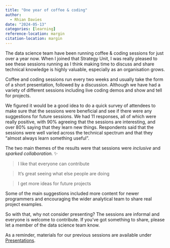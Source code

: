 ```yaml
---
title: "One year of coffee & coding"
author:
  - Rhian Davies
date: "2024-05-13"
categories: [learning]
reference-location: margin
citation-location: margin
---
```


The data science team have been running coffee & coding sessions for just over a year now. When I joined that Strategy Unit, I was really pleased to see these sessions running as I think making time to discuss and share technical knowledge is highly valuable, especially as an organisation grows. 

Coffee and coding sessions run every two weeks and usually take the form of a short presentation, followed by a discussion. Although we have had a variety of different sessions including live coding demos and show and tell for projects.

We figured it would be a good idea to do a quick survey of attendees to make sure that the sessions were beneficial and see if there were any suggestions for future sessions. We had 11 responses, all of which were really positive, with 90% agreeing that the sessions are interesting, and over 80% saying that they learn new things. Respondents said that the sessions were well varied across the technical spectrum and that they "almost always learn something useful".

The two main themes of the results were that sessions were _inclusive_ and _sparked collaboration._ ✨

> I like that everyone can contribute

> It's great seeing what else people are doing

> I get more ideas for future projects

Some of the main suggestions included more content for newer programmers and encouraging the wider analytical team to share real project examples. 

So with that, why not consider presenting? The sessions are informal and everyone is welcome to contribute. If you've got something to share, please let a member of the data science team know.

As a reminder, materials for our previous sessions are available under [Presentations](https://the-strategy-unit.github.io/data_science/presentations/).
